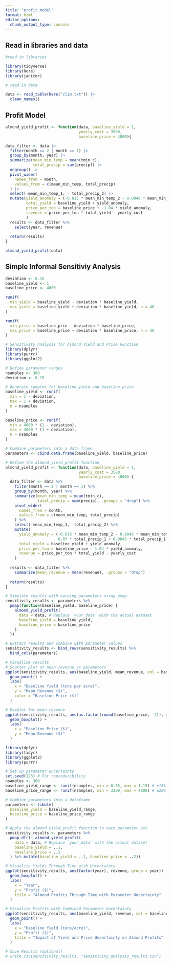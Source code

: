 ```yaml
---
title: "profit_model"
format: html
editor_options: 
  chunk_output_type: console
---
```


## Read in libraries and data
```r
#read in libraries

library(tidyverse)
library(here)
library(janitor)
```

```r
# read in data

data <- read_table(here("clim.txt")) |> 
  clean_names()
```

## Profit Model
```r

almond_yield_profit <- function(data, baseline_yield = 1,
                                yearly_cost = 3500,
                                baseline_price = 4000){

data_filter <- data |> 
  filter(month == 2 | month == 1) |> 
  group_by(month, year) |> 
  summarize(mean_min_temp = mean(tmin_c),
            total_precip = sum(precip)) |> 
  ungroup() |> 
  pivot_wider(
    names_from = month,
    values_from = c(mean_min_temp, total_precip)
  ) |> 
  select(-mean_min_temp_1, - total_precip_2) |> 
  mutate(yield_anomaly = (-0.015 * mean_min_temp_2 - 0.0046 * mean_min_temp_2^2 - 0.07 * total_precip_1 + 0.0043 * total_precip_1^2 + 0.28),
         total_yield = baseline_yield + yield_anomaly,
         price_per_ton = baseline_price + -1.04 * yield_anomaly,
         revenue = price_per_ton * total_yield - yearly_cost
         ) 
  results <- data_filter %>% 
    select(year, revenue)
  
  return(results)
}

almond_yield_profit(data)
```

## Simple Informal Sensitiviy Analysis
```r
deviation <- 0.15
baseline_yield <- 1
baseline_price <- 4000

runif(
  min_yield = baseline_yield - deviation * baseline_yield,
  max_yield = baseline_yield + deviation * baseline_yield, n = 40
)

runif(
  min_price = baseline_prie - deviation * baseline_price,
  max_price = baseline_price + deviation * baseline_price, n = 40
)
```


```r
# Sensitivity Analysis for Almond Yield and Price Function
library(dplyr)
library(purrr)
library(ggplot2)

# Define parameter ranges
nsamples <- 300
deviation <- 0.15

# Generate samples for baseline_yield and baseline_price
baseline_yield <- runif(
  min = 1 - deviation, 
  max = 1 + deviation, 
  n = nsamples
)

baseline_price <- runif(
  min = 4000 * (1 - deviation), 
  max = 4000 * (1 + deviation), 
  n = nsamples
)

# Combine parameters into a data frame
parameters <- cbind.data.frame(baseline_yield, baseline_price)

# Define the almond_yield_profit function
almond_yield_profit <- function(data, baseline_yield = 1,
                                yearly_cost = 3500,
                                baseline_price = 4000) {
  data_filter <- data %>%
    filter(month == 2 | month == 1) %>%
    group_by(month, year) %>%
    summarize(mean_min_temp = mean(tmin_c),
              total_precip = sum(precip), .groups = "drop") %>%
    pivot_wider(
      names_from = month,
      values_from = c(mean_min_temp, total_precip)
    ) %>%
    select(-mean_min_temp_1, -total_precip_2) %>%
    mutate(
      yield_anomaly = (-0.015 * mean_min_temp_2 - 0.0046 * mean_min_temp_2^2 - 
                       0.07 * total_precip_1 + 0.0043 * total_precip_1^2 + 0.28),
      total_yield = baseline_yield + yield_anomaly,
      price_per_ton = baseline_price - 1.04 * yield_anomaly,
      revenue = price_per_ton * total_yield - yearly_cost
    )
  
  results <- data_filter %>%
    summarize(mean_revenue = mean(revenue), .groups = "drop")
  
  return(results)
}

# Simulate results with varying parameters using pmap
sensitivity_results <- parameters %>%
  pmap(function(baseline_yield, baseline_price) {
    almond_yield_profit(
      data = data, # Replace `your_data` with the actual dataset
      baseline_yield = baseline_yield,
      baseline_price = baseline_price
    )
  })

# Extract results and combine with parameter values
sensitivity_results <- bind_rows(sensitivity_results) %>%
  bind_cols(parameters)

# Visualize results
# Scatter plot of mean revenue vs parameters
ggplot(sensitivity_results, aes(baseline_yield, mean_revenue, col = baseline_price)) +
  geom_point() +
  labs(
    x = "Baseline Yield (tons per acre)",
    y = "Mean Revenue ($)",
    color = "Baseline Price ($)"
  )

# Boxplot for mean revenue
ggplot(sensitivity_results, aes(as.factor(round(baseline_price, -2)), mean_revenue)) +
  geom_boxplot() +
  labs(
    x = "Baseline Price ($)",
    y = "Mean Revenue ($)"
  )

```

```r
library(dplyr)
library(tidyr)
library(ggplot2)
library(purrr)

# Set up parameter uncertainty
set.seed(123) # For reproducibility
nsamples <- 300
baseline_yield_range <- runif(nsamples, min = 0.85, max = 1.15) # ±15% variation
baseline_price_range <- runif(nsamples, min = 3200, max = 4800) # ±20% variation

# Combine parameters into a dataframe
parameters <- tibble(
  baseline_yield = baseline_yield_range,
  baseline_price = baseline_price_range
)

# Apply the almond_yield_profit function to each parameter set
sensitivity_results <- parameters %>%
  pmap_dfr(~ almond_yield_profit(
    data = data, # Replace `your_data` with the actual dataset
    baseline_yield = ..1,
    baseline_price = ..2
  ) %>% mutate(baseline_yield = ..1, baseline_price = ..2))

# Visualize Yields Through Time with Uncertainty
ggplot(sensitivity_results, aes(factor(year), revenue, group = year)) +
  geom_boxplot() +
  labs(
    x = "Year",
    y = "Profit ($)",
    title = "Almond Profits Through Time with Parameter Uncertainty"
  )

# Visualize Profits with Combined Parameter Uncertainty
ggplot(sensitivity_results, aes(baseline_yield, revenue, col = baseline_price)) +
  geom_point() +
  labs(
    x = "Baseline Yield (tons/acre)",
    y = "Profit ($)",
    title = "Impact of Yield and Price Uncertainty on Almond Profits"
  )

# Save Results (optional)
# write.csv(sensitivity_results, "sensitivity_analysis_results.csv")

```


